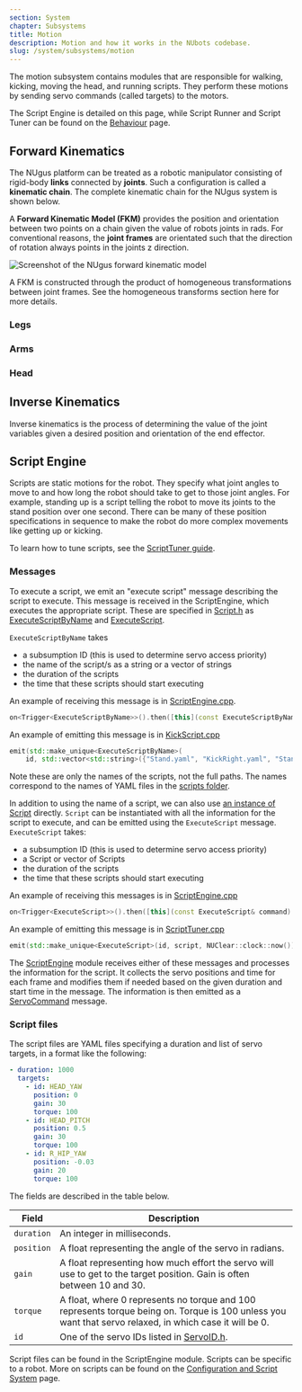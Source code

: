 ```yaml
---
section: System
chapter: Subsystems
title: Motion
description: Motion and how it works in the NUbots codebase.
slug: /system/subsystems/motion
---
```


The motion subsystem contains modules that are responsible for walking, kicking, moving the head, and running scripts. They perform these motions by sending servo commands (called targets) to the motors.

The Script Engine is detailed on this page, while Script Runner and Script Tuner can be found on the [Behaviour](/system/subsystems/behaviour#script-runner) page.

## Forward Kinematics

The NUgus platform can be treated as a robotic manipulator consisting of rigid-body **links** connected by **joints**. Such a configuration is called a **kinematic chain**. The complete kinematic chain for the NUgus system is shown below. 

A **Forward Kinematic Model (FKM)** provides the position and orientation between two points on a chain given the value of robots joints in rads. For conventional reasons, the **joint frames** are orientated such that the direction of rotation always points in the joints z direction. 

![Screenshot of the NUgus forward kinematic model](./images/FKM.png 'FKM')

A FKM is constructed through the product of homogeneous transformations between joint frames. See the homogeneous transforms section here for more details.

### Legs

### Arms

### Head

## Inverse Kinematics

Inverse kinematics is the process of determining the value of the joint variables given a desired position and orientation of the end effector.

## Script Engine

Scripts are static motions for the robot. They specify what joint angles to move to and how long the robot should take to get to those joint angles. For example, standing up is a script telling the robot to move its joints to the stand position over one second. There can be many of these position specifications in sequence to make the robot do more complex movements like getting up or kicking.

To learn how to tune scripts, see the [ScriptTuner guide](/guides/main/tuning-and-running-scripts#script-tuner).

### Messages

To execute a script, we emit an "execute script" message describing the script to execute. This message is received in the ScriptEngine, which executes the appropriate script. These are specified in [Script.h](https://github.com/NUbots/NUbots/blob/96357855b059cd499021552b3e25a4b158828dc5/shared/extension/Script.h) as [ExecuteScriptByName](https://github.com/NUbots/NUbots/blob/96357855b059cd499021552b3e25a4b158828dc5/shared/extension/Script.h#L224) and [ExecuteScript](https://github.com/NUbots/NUbots/blob/96357855b059cd499021552b3e25a4b158828dc5/shared/extension/Script.h#L261).

`ExecuteScriptByName` takes

- a subsumption ID (this is used to determine servo access priority)
- the name of the script/s as a string or a vector of strings
- the duration of the scripts
- the time that these scripts should start executing

An example of receiving this message is in [ScriptEngine.cpp](https://github.com/NUbots/NUbots/blob/96357855b059cd499021552b3e25a4b158828dc5/module/motion/ScriptEngine/src/ScriptEngine.cpp#L51).

```cpp
on<Trigger<ExecuteScriptByName>>().then([this](const ExecuteScriptByName& command) {...}
```

An example of emitting this message is in [KickScript.cpp](https://github.com/NUbots/NUbots/blob/96357855b059cd499021552b3e25a4b158828dc5/module/behaviour/skills/KickScript/src/KickScript.cpp#L102)

```cpp
emit(std::make_unique<ExecuteScriptByName>(
    id, std::vector<std::string>({"Stand.yaml", "KickRight.yaml", "Stand.yaml"})));
```

Note these are only the names of the scripts, not the full paths. The names correspond to the names of YAML files in the [scripts folder](https://github.com/NUbots/NUbots/tree/16b4b20faf69c2c12b52e9ffd28c546a612dc033/module/motion/ScriptEngine/data/scripts).

In addition to using the name of a script, we can also use [an instance of Script](https://github.com/NUbots/NUbots/blob/96357855b059cd499021552b3e25a4b158828dc5/shared/extension/Script.h#L43) directly. `Script` can be instantiated with all the information for the script to execute, and can be emitted using the `ExecuteScript` message. `ExecuteScript` takes:

- a subsumption ID (this is used to determine servo access priority)
- a Script or vector of Scripts
- the duration of the scripts
- the time that these scripts should start executing

An example of receiving this messages is in [ScriptEngine.cpp](https://github.com/NUbots/NUbots/blob/96357855b059cd499021552b3e25a4b158828dc5/module/motion/ScriptEngine/src/ScriptEngine.cpp#L71)

```cpp
on<Trigger<ExecuteScript>>().then([this](const ExecuteScript& command) {...}
```

An example of emitting this message is in [ScriptTuner.cpp](https://github.com/NUbots/NUbots/blob/96357855b059cd499021552b3e25a4b158828dc5/module/behaviour/tools/ScriptTuner/src/ScriptTuner.cpp#L590)

```cpp
emit(std::make_unique<ExecuteScript>(id, script, NUClear::clock::now()));
```

The [ScriptEngine](https://github.com/NUbots/NUbots/tree/96357855b059cd499021552b3e25a4b158828dc5/module/motion/ScriptEngine) module receives either of these messages and processes the information for the script. It collects the servo positions and time for each frame and modifies them if needed based on the given duration and start time in the message. The information is then emitted as a [ServoCommand](https://github.com/NUbots/NUbots/blob/cbb5d3ebc2a7c56944ec9afe3f70faf7e2900217/shared/message/behaviour/ServoCommand.proto) message.

### Script files

The script files are YAML files specifying a duration and list of servo targets, in a format like the following:

```yaml
- duration: 1000
  targets:
    - id: HEAD_YAW
      position: 0
      gain: 30
      torque: 100
    - id: HEAD_PITCH
      position: 0.5
      gain: 30
      torque: 100
    - id: R_HIP_YAW
      position: -0.03
      gain: 20
      torque: 100
```

The fields are described in the table below.

| Field      | Description                                                                                                                                                    |
| ---------- | -------------------------------------------------------------------------------------------------------------------------------------------------------------- |
| `duration` | An integer in milliseconds.                                                                                                                                    |
| `position` | A float representing the angle of the servo in radians.                                                                                                        |
| `gain`     | A float representing how much effort the servo will use to get to the target position. Gain is often between 10 and 30.                                        |
| `torque`   | A float, where 0 represents no torque and 100 represents torque being on. Torque is 100 unless you want that servo relaxed, in which case it will be 0.        |
| `id`       | One of the servo IDs listed in [ServoID.h](https://github.com/NUbots/NUbots/blob/467f458c687419056e2487fe468c7f22d19a6965/shared/utility/input/ServoID.h#L30). |

Script files can be found in the ScriptEngine module. Scripts can be specific to a robot. More on scripts can be found on the [Configuration and Script System](/system/foundations/config-script) page.
